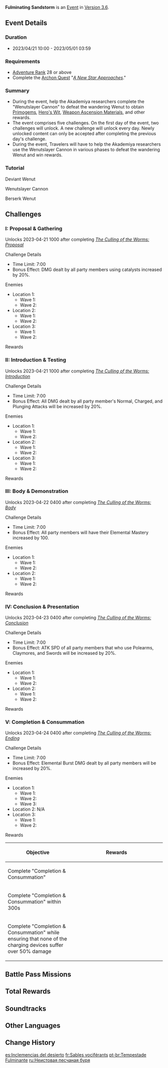 {{Event Tabs}}
{{Event
|name              = Fulminating Sandstorm
|image             = Fulminating Sandstorm.png
|type              = In-Game
|time_known        = yes
|time_start        = 2023-04-21 10:00:00
|time_end          = 2023-05-01 03:59:59
|link              = https://www.hoyolab.com/article/17813963
|link2             = https://genshin.hoyoverse.com/en/news/detail/111134
}}
{{Description|In response to the inexplicable dangers lurking amidst the sands, the [[Akademiya]] seeks to repel the threat using machines...<br>You encounter an anxious researcher near [[Aaru Village]]...}}
'''Fulminating Sandstorm''' is an [[Event]] in [[Version 3.6]].

==Event Details==
===Duration===
* 2023/04/21 10:00 - 2023/05/01 03:59

===Requirements===
* [[Adventure Rank]] 28 or above
* Complete the [[Archon Quest]] "''[[A New Star Approaches]]''."

===Summary===
* During the event, help the Akademiya researchers complete the "Wenutslayer Cannon" to defeat the wandering Wenut to obtain [[Primogem]]s, [[Hero's Wit]], [[Weapon Ascension Material]]s, and other rewards.
* The event comprises five challenges. On the first day of the event, two challenges will unlock. A new challenge will unlock every day. Newly unlocked content can only be accepted after completing the previous day's challenge.
* During the event, Travelers will have to help the Akademiya researchers use the Wenutslayer Cannon in various phases to defeat the wandering Wenut and win rewards.

===Tutorial===
{{Tutorial
|image1 = Tutorial Fulminating Sandstorm 1.png
|text1  = During the challenge, some Four-Leaf Sigils will have Diving Benedictions on them. Obtain this buff to create shockwaves at the point of impact of your Plunging Attacks, dealing Physical DMG to nearby opponents.
|image2 = Tutorial Fulminating Sandstorm 2.png
|text2  = During the challenge, some Four-Leaf Sigils will have Diving Benedictions on them. Obtain this buff to create shockwaves at the point of impact of your Plunging Attacks, dealing Physical DMG to nearby opponents.
}}

;Deviant Wenut
{{Tutorial
|image1 = Tutorial Fulminating Sandstorm Deviant Wenut 1.png
|text1  = In the Fulminating Sandstorm challenge, [[Deviant Wenut]] can suddenly attack from underground and disrupt operations.
|image2 = Tutorial Fulminating Sandstorm Deviant Wenut 2.png
|text2  = The charging devices and the Wenutslayer Cannon require a stable operating environment. All opponents in various areas must be defeated for the two machines to be assembled.
}}

;Wenutslayer Cannon
{{Tutorial
|image1 = Tutorial Fulminating Sandstorm Wenutslayer Cannon 1.png
|text1  = The Deviant Wenut will sometimes enter a berserk state, in which they will keep their distance and launch long-range attacks. During this time, they cannot be damaged normally.
|image2 = Tutorial Fulminating Sandstorm Wenutslayer Cannon 2.png
|text2  = The Wenutslayer Cannon is the only weapon that can defeat the Deviant Wenut. Use the charging devices to power the Cannon up, and only then can it fire. However, charging devices will also attract nearby opponents...
|image3 = Tutorial Fulminating Sandstorm Wenutslayer Cannon 3.png
|text3  = Attacking certain opponents will result in the coalescing of elemental energies. Touching these coalescences will charge the Wenutslayer Cannon.<br>Rocks in the nearby area sometimes contain such energies, but they can only be destroyed by the Wenut's attacks. Baiting the Wenut into destroying these rocks seems to be the most effective method here.
}}

;Berserk Wenut
{{Tutorial
|image1 = Tutorial Fulminating Sandstorm Berserk Wenut 1.png
|text1  = Multiple Wenut in berserk states will appear one after the other, but the charging device, now at full operating capacity, also stands ready. Defeat as many of the Wenut using the Wenutslayer Cannon as possible!
}}

==Challenges==
===I: Proposal & Gathering===
{{Description|The components of the Wenutslayer Cannon have been swept across this area by the sandstorm.<br>Defeat the nearby monsters and help [[Vinayak]] retrieve them.|After completing [[The Culling of the Worms: Proposal]]}}
{{Description|After running about, you manage to help Vinayak gather the components...|After completing [[The Culling of the Worms: Gathering]]}}
Unlocks 2023-04-21 10{{Colon}}00 after completing ''[[The Culling of the Worms: Proposal]]''

;Challenge Details
* Time Limit: 7:00
* Bonus Effect: DMG dealt by all party members using catalysts increased by 20%.

;Enemies
* Location 1: 
** Wave 1: {{Enemy List|Large Pyro Slime*2;Pyro Slime*4}}
** Wave 2: {{Enemy List|Grounded Geoshroom*4;Stretchy Geo Fungus*4}}
* Location 2:
** Wave 1: {{Enemy List|Blazing Axe Mitachurl*1;Anemo Samachurl*1;Hilichurl Fighter*2;Hilichurl Shooter*1}}
** Wave 2: {{Enemy List|Rock Shieldwall Mitachurl*1;Geo Samachurl*1;Rock Shield Hilichurl Guard*3}}
* Location 3:
** Wave 1: {{Enemy List|Blazing Axe Mitachurl*2;Crackling Axe Mitachurl*1}}
** Wave 2: {{Enemy List|Ruin Drake: Earthguard}}

;Rewards
{{Card|Primogem|80}}{{Card|Hero's Wit|6}}{{Card|Iron Talisman of the Forest Dew|6}}

===II: Introduction & Testing===
{{Description|As the conflict between Shriya and Vinayak escalates, the ignition module gets removed from the Wenutslayer Cannon...<br>The device's abundant Elemental Energy may attract unexpected monster attacks, so defeat them before it's too late!|After completing [[The Culling of the Worms: Introduction]]}}<!--challenge description follows quest description if quest has not been completed-->
{{Description|You were unexpectedly attacked by a Wenut...|After completing [[The Culling of the Worms: Testing]]}}
Unlocks 2023-04-21 10{{Colon}}00 after completing ''[[The Culling of the Worms: Introduction]]''

;Challenge Details
* Time Limit: 7:00
* Bonus Effect: All DMG dealt by all party member's Normal, Charged, and Plunging Attacks will be increased by 20%.

;Enemies
* Location 1: 
** Wave 1: {{Enemy List|Primal Construct: Reshaper;Primal Construct: Repulsor}}
** Wave 2: {{Enemy List|Rock Shieldwall Mitachurl*1;Blazing Axe Mitachurl*1;Geo Samachurl*1;Rock Shield Hilichurl Guard*2}}
* Location 2:
** Wave 1: {{Enemy List|Grounded Geoshroom*3}}
** Wave 2: {{Enemy List|Large Pyro Slime*3;Pyro Slime*3}}
* Location 3:
** Wave 1: {{Enemy List|Blazing Axe Mitachurl;Electro Hilichurl Shooter*3;Pyro Hilichurl Grenadier*2}}
** Wave 2: {{Enemy List|Stonehide Lawachurl}}

;Rewards
{{Card|Primogem|80}}{{Card|Mora|30,000}}{{Card|Hero's Wit|6}}

===III: Body & Demonstration===
{{Description|After three days of busywork, the Wenutslayer Cannon will finally showcase its power...<br>Vinayak looks very excited as he grants you the honor of testing the device.<br>Protect the charging devices, prepare for ignition, and bring down the attacking Wenut with its explosive cannon fire!|After completing [[The Culling of the Worms: Body]]}}
{{Description|With a roar from the Wenutslayer Cannon, the Wenut falls to the ground...|After completing [[The Culling of the Worms: Demonstration]]}}
Unlocks 2023-04-22 04{{Colon}}00 after completing ''[[The Culling of the Worms: Body]]''

;Challenge Details
* Time Limit: 7:00
* Bonus Effect: All party members will have their Elemental Mastery increased by 100.

;Enemies
* Location 1: 
** Wave 1: {{Enemy List|Crackling Axe Mitachurl*1;Hilichurl*3}}
** Wave 2: {{Enemy List|Geo Samachurl*2;Rock Shield Hilichurl Guard*2}}
* Location 2:
** Wave 1: {{Enemy List|Grounded Geoshroom*1;Stretchy Geo Fungus*5}}
** Wave 2: {{Enemy List|Grounded Geoshroom*2;Stretchy Geo Fungus*1}}

;Rewards
{{Card|Primogem|80}}{{Card|Hero's Wit|6}}{{Card|Oasis Garden's Kindness|6}}

===IV: Conclusion & Presentation===
{{Description|Following Shriya's reasoning, you have successfully found where the root of the problem is...<br>Use the Wenutslayer Cannon on the Wenut to release the blocked Elemental Energy!|After completing [[The Culling of the Worms: Conclusion]]}}
{{Description|Based on Shriya's reasoning, you have successfully found where the root of the problem is...|After completing [[The Culling of the Worms: Presentation]]}}
Unlocks 2023-04-23 04{{Colon}}00 after completing ''[[The Culling of the Worms: Conclusion]]''

;Challenge Details
* Time Limit: 7:00
* Bonus Effect: ATK SPD of all party members that who use Polearms, Claymores, and Swords will be increased by 20%.

;Enemies
* Location 1: 
** Wave 1: {{Enemy List|Crackling Axe Mitachurl*1;Hilichurl*3}}
** Wave 2: {{Enemy List|Blazing Axe Mitachurl*1;Rock Shield Hilichurl Guard*3}}
* Location 2:
** Wave 1: {{Enemy List|Crackling Axe Mitachurl*1;Hilichurl Fighter*5}}
** Wave 2: {{Enemy List|Grounded Geoshroom*2;Stretchy Geo Fungus*1}}

;Rewards
{{Card|Primogem|80}}{{Card|Mora|30,000}}{{Card|Hero's Wit|6}}

===V: Completion & Consummation===
{{Description|The crisis seems to have been resolved, but some remaining Wenut still linger in the desert.<br>Under stable elemental conditions, the charging devices' efficiency has returned to their intended peak.<br>Use the Wenutslayer Cannon on the Wenut again to restore peace as quickly as possible!|After completing [[The Culling of the Worms: Ending]]}}
Unlocks 2023-04-24 04{{Colon}}00 after completing ''[[The Culling of the Worms: Ending]]''

;Challenge Details
* Time Limit: 7:00
* Bonus Effect: Elemental Burst DMG dealt by all party members will be increased by 20%.

;Enemies
* Location 1: 
** Wave 1: {{Enemy List|Large Pyro Slime*1;Pyro Slime*3}}
** Wave 2: {{Enemy List|Blazing Axe Mitachurl*1;Pyro Hilichurl Grenadier*3}}
** Wave 3: {{Enemy List|Blazing Axe Mitachurl*1;Pyro Hilichurl Grenadier*3}}
* Location 2: N/A
* Location 3:
** Wave 1: {{Enemy List|Crackling Axe Mitachurl*1}}
** Wave 2: {{Enemy List|Blazing Axe Mitachurl*1;Geo Samachurl*2}}

;Rewards
{|class="article-table tdl1"
!Objective
!style="width: 280px;" | Rewards
|-
|Complete "Completion & Consummation"
|{{Card|Primogem|80}}{{Card|Hero's Wit|6}}{{Card|Remnant Glow of Scorching Might|6}}
|-
|Complete "Completion & Consummation" within 300s
|{{Card|Mora|30,000}}{{Card|Mystic Enhancement Ore|6}}
|-
|Complete "Completion & Consummation" while ensuring that none of the charging devices suffer over 50% damage
|{{Card|Mora|30,000}}{{Card|Mystic Enhancement Ore|6}}
|}

==Battle Pass Missions==
{{Battle Pass Missions
|name     = Crown of Glory
|mission1 = {{Color|[Event]}} In the Fulminating Sandstorm event, complete "Completion & Consummation"
|exp1     = 1,500
}}

==Total Rewards==
{{Event Rewards
|Primogem                        = 420
|Mora                            = 160,000
|Hero's Wit                      = 30
|Adventurer's Experience         = 26
|Wanderer's Advice               = 20
|Mystic Enhancement Ore          = 12
|Iron Talisman of the Forest Dew = 6
|Oasis Garden's Kindness         = 6
|Remnant Glow of Scorching Might = 6
|sort                            = Primogem,Mora,Hero's Wit,Adventurer's Experience,Wanderer's Advice,Mystic Enhancement Ore,Iron Talisman of the Forest Dew,Oasis Garden's Kindness,Remnant Glow of Scorching Might
}}

==Soundtracks==
{{Soundtracks by Category Table|type=eventgameplay}}

==Other Languages==
{{Other Languages
|en      = Fulminating Sandstorm
|zhs     = 风沙轰鸣
|zhs_rm  = Fēngshā Hōngmíng
|zht     = 風沙轟鳴
|zht_rm  = Fēngshā Hōngmíng
|zh_tl   = 
|ja      = 轟々たる風砂
|ja_rm   = Gougou-taru Fuusha
|ja_tl   = Rumbling Windblown Sand
|ko      = 모래폭풍 속의 포성
|ko_rm   = Moraepokpung Sok-ui Poseong
|ko_tl   = Sound of Gunfire In the Sandstorm
|es      = Inclemencias del desierto
|es_tl   = Desert Inclement Weather
|fr      = Sables vociférants
|fr_tl   = Shouting Sands
|ru      = Неистовая песчаная буря
|ru_tl   = Violent Sandstorm
|th      = พายุทรายร้องคำราม
|th_rm   = 
|th_tl   = 
|vi      = Gió Cát Thét Gào
|vi_tl   = 
|de      = Das Tosen von Wind und Sand
|de_tl   = The Raging of Wind and Sand
|id      = Deru Debu dan Pasir
|id_tl   = Rumble of Dust and Sand
|pt      = Tempestade Fulminante
|pt_tl   = 
|tr      = Gürleyen Kum Fırtınası
|tr_tl   = 
|it      = Tempesta di sabbia fulminante
|it_tl   = Fulminating Sandstorm
}}

==Change History==
{{Change History|3.6}}

[[es:Inclemencias del desierto]]
[[fr:Sables vociférants]]
[[pt-br:Tempestade Fulminante]]
[[ru:Неистовая песчаная буря]]